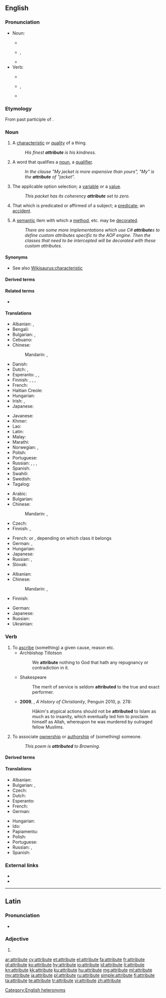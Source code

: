 ==English==
{{wikipedia}}

===Pronunciation===
* Noun:
** {{a|UK}} {{IPA|/ˈætrɪbjuːt/|lang=en}}
** {{a|US}} {{enPR|ă'trĭ-byo͞ot}}, {{IPA|/ˈætrɪbjut/|lang=en}}
** {{audio|en-us-attribute-noun.ogg|Audio (US)|lang=en}}
* Verb:
** {{a|UK}} {{IPA|/æˈtrɪbjuːt/|lang=en}}
** {{a|US}} {{enPR|ă-trĭb'yo͞ot}}, {{IPA|/æˈtrɪbjut/|lang=en}}
** {{audio|en-us-attribute-verb.ogg|Audio (US)|lang=en}}

===Etymology===
From {{etyl|la|en}} {{term|attributus|lang=la}} past participle of {{term|attribuere}}.

===Noun===
{{en-noun}}

# A [[characteristic]] or [[quality]] of a thing.
#: ''His finest '''attribute''' is his kindness.''
# {{context|grammar|lang=en}} A word that qualifies a [[noun]], a [[qualifier]].
#: ''In the clause "My jacket is more expensive than yours", "My" is the '''attribute''' of "jacket".''
# {{context|computing|lang=en}} The applicable option selection; a [[variable]] or a [[value]].
#: ''This packet has its coherency '''attribute''' set to zero.''
# {{context|logic|lang=en}} That which is predicated or affirmed of a subject; a [[predicate]]; an [[accident]].<!--From Century 1911.-->
# {{context|computing|programming|lang=en}} A [[semantic]] item with which a [[method]], etc. may be [[decorate]]d.
#: ''There are some more implementations which use C# '''attribute'''s to define custom attributes specific to the AOP engine. Then the classes that need to be intercepted will be decorated with these custom attributes.''

====Synonyms====
* See also [[Wikisaurus:characteristic]]

====Derived terms====
{{der2|{{l|en|attributeness}}|{{l|en|relational attribute}}}}

====Related terms====
* {{l|en|attributive}}

====Translations====
{{trans-top|characteristic or quality}}
* Albanian: {{t+|sq|atribut}}, {{t|sq|veti}}
* Bengali: {{t|bn|বৈশিষ্ট্য|sc=Beng}}
* Bulgarian: {{t+|bg|ка́чество|n}}, {{t+|bg|сво́йство|n}}
* Cebuano: {{t|ceb|kinaiya}}
* Chinese:
*: Mandarin: {{t+|cmn|屬性|sc=Hani}}, {{t+|cmn|属性|tr=shǔxìng|sc=Hani}}
* Danish: {{t+|da|attribut}}
* Dutch: {{t+|nl|attribuut|n}}, {{t+|nl|eigenschap|f}}
* Esperanto: {{t|eo|trajto}}, {{t+|eo|eco}}, {{t|eo|propreco}}
* Finnish: {{t|fi|määrite}}, {{t+|fi|attribuutti}}, {{t+|fi|ominaisuus}}, {{t+|fi|piirre}}
* French: {{t+|fr|attribut|m}}
* Haitian Creole: {{t|ht|atribi}}
* Hungarian: {{t+|hu|tulajdonság}}
* Irish: {{t|ga|aitreabúid|f}}, {{t|ga|dílseacht|f}}
* Japanese: {{t+|ja|性質|tr=seisitsu}}
{{trans-mid}}
* Javanese: {{t|jv|ngubungake}}
* Khmer: {{t|km|គុណលក្ខណៈ|tr=kounalokkhan|sc=Khmr}}
* Lao: {{t|lo|ໃຫ້ເຫດຜົນ|sc=Laoo}}
* Latin: {{t|la|attributum|m}}
* Malay: {{t|ms|sifat}}
* Marathi: {{t|mr|संबंध लावणे|n|tr=sambandha lāvaṇē|sc=Deva}}
* Norwegian: {{t|no|attributt|m}}, {{t+|no|egenskap|m}}
* Polish: {{t+|pl|atrybut}}
* Portuguese: {{t+|pt|atributo|m}}
* Russian: {{t+|ru|сво́йство|n}}, {{t|ru|характе́рная черта́|f}}, {{t+|ru|атрибу́т|m}}, {{t+|ru|ка́чество|n}}
* Spanish: {{t+|es|atributo|m}}
* Swahili: {{t+|sw|sifa}}
* Swedish: {{t+|sv|attribut}}
* Tagalog: {{t|tl|katangian}}
{{trans-bottom}}

{{trans-top|grammar: word qualifying a noun}}
* Arabic: {{t|ar|مِيزَة|f}}
* Bulgarian: {{t+|bg|определе́ние|n}}
* Chinese:
*: Mandarin: {{t+|cmn|定語|sc=Hani}}, {{t+|cmn|定语|tr=dìngyǔ|sc=Hani}}
* Czech: {{t+|cs|přívlastek|m}}
* Finnish: {{t+|fi|attribuutti}}, {{t+|fi|määre}}
{{trans-mid}}
* French: {{t+|fr|épithète|f}} or {{t+|fr|déterminant|m}}, depending on which class it belongs
* German: {{t+|de|Attribut|n}}, {{t+|de|Beifügung}}
* Hungarian: {{t+|hu|jelző}}
* Japanese: {{t|ja|限定詞|tr=げんていし, genteishi}}
* Russian: {{t+|ru|определе́ние|n}}, {{t+|ru|атрибу́т|m}}
* Slovak: {{t|sk|prívlastok}}
{{trans-bottom}}

{{trans-top|computing: the applicable option selection}}
* Albanian: {{t+|sq|atribut}}
* Chinese:
*: Mandarin: {{t|cmn|屬性|sc=Hani}}, {{t+|cmn|属性|tr=shǔxìng|sc=Hani}}
* Finnish: {{t+|fi|attribuutti}}
{{trans-mid}}
* German: {{t+|de|Attribut|n}}
* Japanese: {{t+|ja|属性|tr=zokusei}}
* Russian: {{t+|ru|атрибу́т|m|sc=Cyrl}}
* Ukrainian: {{t+|uk|атрибу́т|m|sc=Cyrl}}
{{trans-bottom}}

===Verb===
{{en-verb|attribut}}

# To [[ascribe]] (something) {{term|to}} a given cause, reason etc.
#* Archbishop Tillotson
#*: We '''attribute''' nothing to God that hath any repugnancy or contradiction in it.
#* Shakespeare
#*: The merit of service is seldom '''attributed''' to the true and exact performer.
#* '''2009''', {{w|Diarmaid MacCulloch}}, ''A History of Christianity'', Penguin 2010, p. 278:
#*: Hākim's atypical actions should not be '''attributed''' to Islam as much as to insanity, which eventually led him to proclaim himself as Allah, whereupon he was murdered by outraged fellow Muslims.
# To associate [[ownership]] or [[authorship]] of (something) {{term|to}} someone.
#: ''This poem is '''attributed''' to Browning.''

====Derived terms====
{{der3|{{l|en|attributable}}|{{l|en|attributer}}|{{l|en|attribution}}}}

====Translations====
{{trans-top|to associate ownership or authorship with}}
* Albanian: {{t|sq|atribuoj}}
* Bulgarian: {{t+|bg|припи́свам}}, {{t+|bg|отдава́м}}
* Czech: {{t|cs|připisovat}}
* Dutch: {{t+|nl|toeschrijven}}
* Esperanto: {{t|eo|atribui}}
* French: {{t+|fr|attribuer}}
* German: {{t+|de|zuschreiben}}
{{trans-mid}}
* Hungarian: {{t+|hu|tulajdonít}}
* Ido: {{t+|io|atribuar}}
* Papiamentu: {{t|pap|atribui}}
* Polish: {{t+|pl|przypisać}}
* Portuguese: {{t+|pt|atribuir}}
* Russian: {{t+|ru|припи́сывать|impf}}, {{t+|ru|относи́ть|impf}}
* Spanish: {{t+|es|atribuir}}
{{trans-bottom}}

===External links===
* {{R:Webster 1913}}
* {{R:Century 1911}}

[[Category:English heteronyms]]

----

==Latin==

===Pronunciation===
* {{la-IPA|attribūte}}

===Adjective===
{{la-adj-form|attribūte}}

# {{inflection of|attribūtus||voc|m|s|lang=la}}

[[ar:attribute]]
[[cy:attribute]]
[[et:attribute]]
[[el:attribute]]
[[fa:attribute]]
[[fr:attribute]]
[[gl:attribute]]
[[ko:attribute]]
[[hy:attribute]]
[[io:attribute]]
[[id:attribute]]
[[it:attribute]]
[[kn:attribute]]
[[kk:attribute]]
[[ku:attribute]]
[[hu:attribute]]
[[mg:attribute]]
[[ml:attribute]]
[[my:attribute]]
[[ja:attribute]]
[[pl:attribute]]
[[ru:attribute]]
[[simple:attribute]]
[[fi:attribute]]
[[ta:attribute]]
[[te:attribute]]
[[tr:attribute]]
[[vi:attribute]]
[[zh:attribute]]